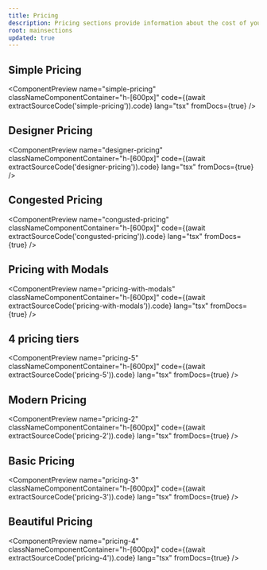 ```yaml
---
title: Pricing
description: Pricing sections provide information about the cost of your product or service. They can include details about different pricing tiers, features included in each tier, and any discounts or promotions available.
root: mainsections
updated: true
---
```



## Simple Pricing

<ComponentPreview
  name="simple-pricing"
  classNameComponentContainer="h-[600px]"
  code={(await extractSourceCode('simple-pricing')).code}
  lang="tsx"
  fromDocs={true}
/>

## Designer Pricing
<ComponentPreview
  name="designer-pricing"
  classNameComponentContainer="h-[600px]"
  code={(await extractSourceCode('designer-pricing')).code}
  lang="tsx"
  fromDocs={true}
/>

## Congested Pricing

<ComponentPreview
  name="congusted-pricing"
  classNameComponentContainer="h-[600px]"
  code={(await extractSourceCode('congusted-pricing')).code}
  lang="tsx"
  fromDocs={true}
/>

## Pricing with Modals

<ComponentPreview
  name="pricing-with-modals"
  classNameComponentContainer="h-[600px]"
  code={(await extractSourceCode('pricing-with-modals')).code}
  lang="tsx"
  fromDocs={true}
/>

## 4 pricing tiers

<ComponentPreview
  name="pricing-5"
  classNameComponentContainer="h-[600px]"
  code={(await extractSourceCode('pricing-5')).code}
  lang="tsx"
  fromDocs={true}
/>

## Modern Pricing

<ComponentPreview
  name="pricing-2"
  classNameComponentContainer="h-[600px]"
  code={(await extractSourceCode('pricing-2')).code}
  lang="tsx"
  fromDocs={true}
/>



## Basic Pricing

<ComponentPreview
  name="pricing-3"
  classNameComponentContainer="h-[600px]"
  code={(await extractSourceCode('pricing-3')).code}
  lang="tsx"
  fromDocs={true}
/>

## Beautiful Pricing

<ComponentPreview
  name="pricing-4"
  classNameComponentContainer="h-[600px]"
  code={(await extractSourceCode('pricing-4')).code}
  lang="tsx"
  fromDocs={true}
/>
